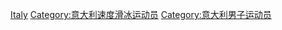 [[Category:各国男子速度滑冰运动员|Italy]]
[[Category:意大利速度滑冰运动员|Category:意大利速度滑冰运动员]]
[[Category:意大利男子运动员|Category:意大利男子运动员]]